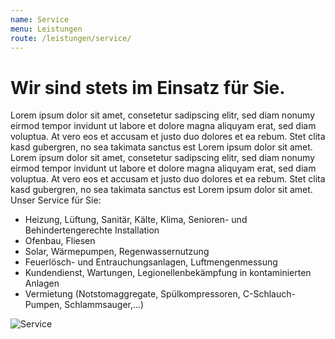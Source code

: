 ```yaml
---
name: Service
menu: Leistungen
route: /leistungen/service/
---
```


# Wir sind stets im Einsatz für Sie.

Lorem ipsum dolor sit amet, consetetur sadipscing elitr, sed diam nonumy eirmod tempor invidunt ut labore et dolore magna aliquyam erat, sed diam voluptua. At vero eos et accusam et justo duo dolores et ea rebum. Stet clita kasd gubergren, no sea takimata sanctus est Lorem ipsum dolor sit amet. Lorem ipsum dolor sit amet, consetetur sadipscing elitr, sed diam nonumy eirmod tempor invidunt ut labore et dolore magna aliquyam erat, sed diam voluptua. At vero eos et accusam et justo duo dolores et ea rebum. Stet clita kasd gubergren, no sea takimata sanctus est Lorem ipsum dolor sit amet.
Unser Service für Sie:

- Heizung, Lüftung, Sanitär, Kälte, Klima, Senioren- und Behindertengerechte Installation
- Ofenbau, Fliesen
- Solar, Wärmepumpen, Regenwassernutzung
- Feuerlösch- und Entrauchungsanlagen, Luftmengenmessung
- Kundendienst, Wartungen, Legionellenbekämpfung in kontaminierten Anlagen
- Vermietung (Notstomaggregate, Spülkompressoren, C-Schlauch-Pumpen, Schlammsauger,...)

![Service](/images/uploads/service.svg "Strichmaennchen mit Heizung")
